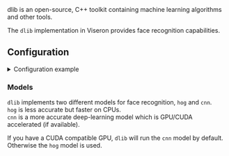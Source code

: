 


<ComponentHeader meta={ComponentMetadata} />

<Link href="http://dlib.net/">dlib</Link> is an open-source, C++ toolkit
containing machine learning algorithms and other tools.

The `dlib` implementation in Viseron provides face recognition capabilities.

## Configuration

<details>
  <summary>Configuration example</summary>

```yaml
dlib:
  face_recognition:
    model: cnn
    expire_after: 10
    cameras:
      camera_one:
        labels:
          - person
```

</details>

<ComponentConfiguration meta={ComponentMetadata} config={config} />

<FaceRecognition />

### Models

`dlib` implements two different models for face recognition, `hog` and `cnn`.<br />
`hog` is less accurate but faster on CPUs.<br />
`cnn` is a more accurate deep-learning model which is GPU/CUDA accelerated (if available).

If you have a CUDA compatible GPU, `dlib` will run the `cnn` model by default. Otherwise the `hog` model is used.

<ComponentTroubleshooting meta={ComponentMetadata} />
